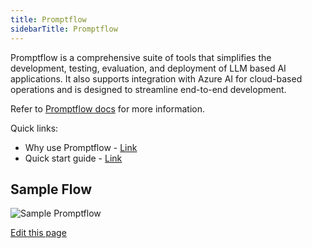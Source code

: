 ```yaml
---
title: Promptflow
sidebarTitle: Promptflow
---
```


Promptflow is a comprehensive suite of tools that simplifies the development, testing, evaluation, and deployment of LLM based AI applications. It also supports integration with Azure AI for cloud-based operations and is designed to streamline end-to-end development.

Refer to [Promptflow docs](https://microsoft.github.io/promptflow/) for more information.

Quick links:

- Why use Promptflow - [Link](https://learn.microsoft.com/en-us/azure/machine-learning/prompt-flow/overview-what-is-prompt-flow)
- Quick start guide - [Link](https://microsoft.github.io/promptflow/how-to-guides/quick-start.html)

## Sample Flow

![Sample Promptflow](./img/ecosystem-promptflow.png)

<div className="edit-url-container">
    <a className="edit-url" href="https://github.com/ag2ai/ag2/edit/main/website/docs/ecosystem/promptflow.mdx" target='_blank'><Icon icon="pen" iconType="solid" size="13px"/> Edit this page</a>
</div>
